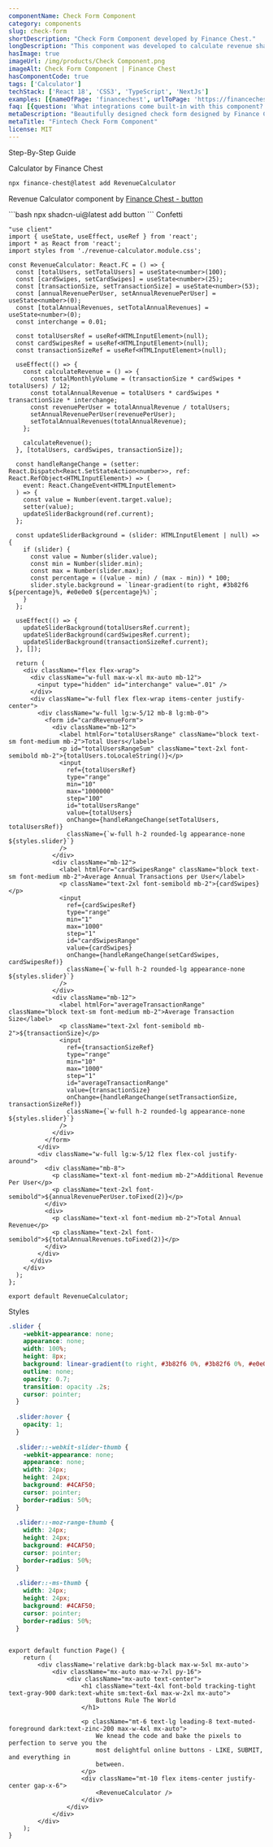 ```yaml
---
componentName: Check Form Component
category: components
slug: check-form
shortDescription: "Check Form Component developed by Finance Chest."
longDescription: "This component was developed to calculate revenue share a fintech as a service provider will offer to a partner."
hasImage: true
imageUrl: /img/products/Check Component.png
imageAlt: Check Form Component | Finance Chest
hasComponentCode: true
tags: ['Calculator']
techStack: ['React 18', 'CSS3', 'TypeScript', 'NextJs']
examples: [{nameOfPage: 'financechest', urlToPage: 'https://financechest.io', descriptionOfUsage: 'financechest is using the confetti effect after someone made a purchase!', imgageSrcOfUsage: ''}]
faq: [{question: 'What integrations come built-in with this component?', answer: 'This component can be used "as is" and was built without any specific API integration in mind.'}]
metaDescription: "Beautifully designed check form designed by Finance Chest"
metaTitle: "Fintech Check Form Component"
license: MIT
---
```


<SubSectionOuterContainer id="Docs">
<SubSectionTitle>Step-By-Step Guide</SubSectionTitle>
<SubSectionInnerContainer  className="border-l-2 border-gray-300 space-y-12 max-w-5xl mt-4 px-1 pl-10 items-start overflow-x-hidden">
<HowToStep index='1' title="Install Dependencies">

Calculator by Finance Chest 

<CodeBlock fileName="cli">

```bash
npx finance-chest@latest add RevenueCalculator
```

</CodeBlock>

Revenue Calculator component by [Finance Chest - button](https://ui.shadcn.com/docs/components/button)

<CodeBlock fileName="cli">
```bash
npx shadcn-ui@latest add button
```
</CodeBlock>

</HowToStep>
<HowToStep index='2' title="Copy the Source Code">
Confetti
<CodeBlock fileName="@/component/RevenueCalculator.tsx">

```tsx
"use client"
import { useState, useEffect, useRef } from 'react';
import * as React from 'react';
import styles from './revenue-calculator.module.css';

const RevenueCalculator: React.FC = () => {
  const [totalUsers, setTotalUsers] = useState<number>(100);
  const [cardSwipes, setCardSwipes] = useState<number>(25);
  const [transactionSize, setTransactionSize] = useState<number>(53);
  const [annualRevenuePerUser, setAnnualRevenuePerUser] = useState<number>(0);
  const [totalAnnualRevenues, setTotalAnnualRevenues] = useState<number>(0);
  const interchange = 0.01;

  const totalUsersRef = useRef<HTMLInputElement>(null);
  const cardSwipesRef = useRef<HTMLInputElement>(null);
  const transactionSizeRef = useRef<HTMLInputElement>(null);

  useEffect(() => {
    const calculateRevenue = () => {
      const totalMonthlyVolume = (transactionSize * cardSwipes * totalUsers) / 12;
      const totalAnnualRevenue = totalUsers * cardSwipes * transactionSize * interchange;
      const revenuePerUser = totalAnnualRevenue / totalUsers;
      setAnnualRevenuePerUser(revenuePerUser);
      setTotalAnnualRevenues(totalAnnualRevenue);
    };

    calculateRevenue();
  }, [totalUsers, cardSwipes, transactionSize]);

  const handleRangeChange = (setter: React.Dispatch<React.SetStateAction<number>>, ref: React.RefObject<HTMLInputElement>) => (
    event: React.ChangeEvent<HTMLInputElement>
  ) => {
    const value = Number(event.target.value);
    setter(value);
    updateSliderBackground(ref.current);
  };

  const updateSliderBackground = (slider: HTMLInputElement | null) => {
    if (slider) {
      const value = Number(slider.value);
      const min = Number(slider.min);
      const max = Number(slider.max);
      const percentage = ((value - min) / (max - min)) * 100;
      slider.style.background = `linear-gradient(to right, #3b82f6 ${percentage}%, #e0e0e0 ${percentage}%)`;
    }
  };

  useEffect(() => {
    updateSliderBackground(totalUsersRef.current);
    updateSliderBackground(cardSwipesRef.current);
    updateSliderBackground(transactionSizeRef.current);
  }, []);

  return (
    <div className="flex flex-wrap">
      <div className="w-full max-w-xl mx-auto mb-12">
        <input type="hidden" id="interchange" value=".01" />
      </div>
      <div className="w-full flex flex-wrap items-center justify-center">
        <div className="w-full lg:w-5/12 mb-8 lg:mb-0">
          <form id="cardRevenueForm">
            <div className="mb-12">
              <label htmlFor="totalUsersRange" className="block text-sm font-medium mb-2">Total Users</label>
              <p id="totalUsersRangeSum" className="text-2xl font-semibold mb-2">{totalUsers.toLocaleString()}</p>
              <input
                ref={totalUsersRef}
                type="range"
                min="10"
                max="1000000"
                step="100"
                id="totalUsersRange"
                value={totalUsers}
                onChange={handleRangeChange(setTotalUsers, totalUsersRef)}
                className={`w-full h-2 rounded-lg appearance-none ${styles.slider}`}
              />
            </div>
            <div className="mb-12">
              <label htmlFor="cardSwipesRange" className="block text-sm font-medium mb-2">Average Annual Transactions per User</label>
              <p className="text-2xl font-semibold mb-2">{cardSwipes}</p>
              <input
                ref={cardSwipesRef}
                type="range"
                min="1"
                max="1000"
                step="1"
                id="cardSwipesRange"
                value={cardSwipes}
                onChange={handleRangeChange(setCardSwipes, cardSwipesRef)}
                className={`w-full h-2 rounded-lg appearance-none ${styles.slider}`}
              />
            </div>
            <div className="mb-12">
              <label htmlFor="averageTransactionRange" className="block text-sm font-medium mb-2">Average Transaction Size</label>
              <p className="text-2xl font-semibold mb-2">${transactionSize}</p>
              <input
                ref={transactionSizeRef}
                type="range"
                min="10"
                max="1000"
                step="1"
                id="averageTransactionRange"
                value={transactionSize}
                onChange={handleRangeChange(setTransactionSize, transactionSizeRef)}
                className={`w-full h-2 rounded-lg appearance-none ${styles.slider}`}
              />
            </div>
          </form>
        </div>
        <div className="w-full lg:w-5/12 flex flex-col justify-around">
          <div className="mb-8">
            <p className="text-xl font-medium mb-2">Additional Revenue Per User</p>
            <p className="text-2xl font-semibold">${annualRevenuePerUser.toFixed(2)}</p>
          </div>
          <div>
            <p className="text-xl font-medium mb-2">Total Annual Revenue</p>
            <p className="text-2xl font-semibold">${totalAnnualRevenues.toFixed(2)}</p>
          </div>
        </div>
      </div>
    </div>
  );
};

export default RevenueCalculator;

```

</CodeBlock>
Styles
<CodeBlock fileName="@/styles/revenue-calculator.module.css">

```css
.slider {
    -webkit-appearance: none;
    appearance: none;
    width: 100%;
    height: 8px;
    background: linear-gradient(to right, #3b82f6 0%, #3b82f6 0%, #e0e0e0 0%, #e0e0e0 100%);
    outline: none;
    opacity: 0.7;
    transition: opacity .2s;
    cursor: pointer;
  }
  
  .slider:hover {
    opacity: 1;
  }
  
  .slider::-webkit-slider-thumb {
    -webkit-appearance: none;
    appearance: none;
    width: 24px;
    height: 24px;
    background: #4CAF50;
    cursor: pointer;
    border-radius: 50%;
  }
  
  .slider::-moz-range-thumb {
    width: 24px;
    height: 24px;
    background: #4CAF50;
    cursor: pointer;
    border-radius: 50%;
  }
  
  .slider::-ms-thumb {
    width: 24px;
    height: 24px;
    background: #4CAF50;
    cursor: pointer;
    border-radius: 50%;
  }
  
```

</CodeBlock>
</HowToStep>
<HowToStep index='3' title="Use in your App">
<CodeBlock fileName="page.tsx">

```tsx
export default function Page() {
	return (
		<div className='relative dark:bg-black max-w-5xl mx-auto'>
			<div className="mx-auto max-w-7xl py-16">
				<div className="mx-auto text-center">
					<h1 className="text-4xl font-bold tracking-tight text-gray-900 dark:text-white sm:text-6xl max-w-2xl mx-auto">
						Buttons Rule The World
					</h1>

					<p className="mt-6 text-lg leading-8 text-muted-foreground dark:text-zinc-200 max-w-4xl mx-auto">
						We knead the code and bake the pixels to perfection to serve you the
						most delightful online buttons - LIKE, SUBMIT, and everything in
						between.
					</p>
					<div className="mt-10 flex items-center justify-center gap-x-6">
						<RevenueCalculator />
					</div>
				</div>
			</div>
		</div>
	);
}
```

</CodeBlock>
</HowToStep>
</SubSectionInnerContainer>
</SubSectionOuterContainer>
